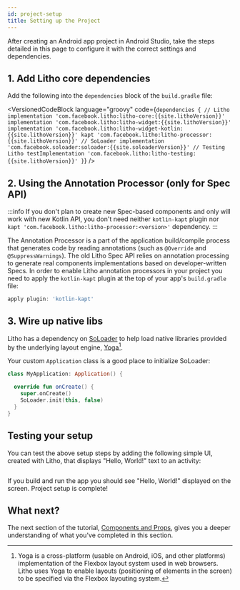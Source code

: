 ```yaml
---
id: project-setup
title: Setting up the Project
---
```



After creating an Android app project in Android Studio, take the steps detailed in this page to configure it with the correct settings and dependencies.

## 1. Add Litho core dependencies

Add the following into the `dependencies` block of the `build.gradle` file:

<VersionedCodeBlock language="groovy" code={`
dependencies {
  // Litho
  implementation 'com.facebook.litho:litho-core:{{site.lithoVersion}}'
  implementation 'com.facebook.litho:litho-widget:{{site.lithoVersion}}'
  implementation 'com.facebook.litho:litho-widget-kotlin:{{site.lithoVersion}}'
  kapt 'com.facebook.litho:litho-processor:{{site.lithoVersion}}'
  // SoLoader
  implementation 'com.facebook.soloader:soloader:{{site.soloaderVersion}}'
  // Testing Litho
  testImplementation 'com.facebook.litho:litho-testing:{{site.lithoVersion}}'
}
`} />

## 2. Using the Annotation Processor (only for Spec API)

:::info
If you don't plan to create new Spec-based components and only will work with new Kotlin API, you don't need neither `kotlin-kapt` plugin nor `kapt 'com.facebook.litho:litho-processor:<version>'` dependency.
:::

The Annotation Processor is a part of the application build/compile process that generates code by reading annotations (such as `@Override` and `@SuppressWarnings`).
The old Litho Spec API relies on annotation processing to generate real components implementations based on developer-written Specs.
In order to enable Litho annotation processors in your project you need to apply the `kotlin-kapt` plugin at the top of your app's `build.gradle` file:

```groovy
apply plugin: 'kotlin-kapt'
```

## 3. Wire up native libs

Litho has a dependency on [SoLoader](https://github.com/facebook/SoLoader) to help load native libraries provided by the underlying layout engine, [Yoga](https://yogalayout.dev/docs/about-yoga)[^1].

[^1]: Yoga is a cross-platform (usable on Android, iOS, and other platforms) implementation of the Flexbox layout system used in web browsers. Litho uses Yoga to enable layouts (positioning of elements in the screen) to be specified via the Flexbox layouting system.

Your custom `Application` class is a good place to initialize SoLoader:

```kotlin title="MyApplication.kt"
class MyApplication: Application() {

  override fun onCreate() {
    super.onCreate()
    SoLoader.init(this, false)
  }
}
```

## Testing your setup

You can test the above setup steps by adding the following simple UI, created with Litho, that displays "Hello, World!" text to an activity:

```kotlin file=sample/src/main/java/com/facebook/samples/litho/onboarding/MyActivity.kt start=start_example end=end_example
```

If you build and run the app you should see "Hello, World!" displayed on the screen. Project setup is complete!

## What next?

The next section of the tutorial, [Components and Props](first-components.md), gives you a deeper understanding of what you've completed in this section.

